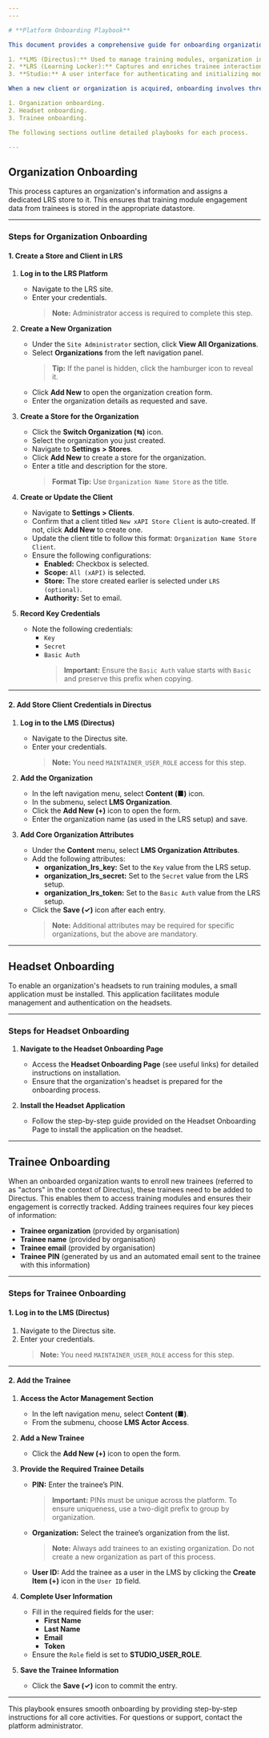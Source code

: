 ```yaml
---
---

# **Platform Onboarding Playbook**

This document provides a comprehensive guide for onboarding organizations, headsets, and trainees to the platform. The platform comprises three core services:

1. **LMS (Directus):** Used to manage training modules, organization information, and trainee (user) details.
2. **LRS (Learning Locker):** Captures and enriches trainee interactions with training modules.
3. **Studio:** A user interface for authenticating and initializing modules for trainees, as well as managing ad-hoc tasks, including onboarding activities.

When a new client or organization is acquired, onboarding involves three distinct processes:

1. Organization onboarding.
2. Headset onboarding.
3. Trainee onboarding.

The following sections outline detailed playbooks for each process.

---
```


## **Organization Onboarding**

This process captures an organization's information and assigns a dedicated LRS store to it. This ensures that training module engagement data from trainees is stored in the appropriate datastore.

---

### **Steps for Organization Onboarding**

#### **1. Create a Store and Client in LRS**

1. **Log in to the LRS Platform**

   - Navigate to the LRS site.
   - Enter your credentials.
     > **Note:** Administrator access is required to complete this step.

2. **Create a New Organization**

   - Under the `Site Administrator` section, click **View All Organizations**.
   - Select **Organizations** from the left navigation panel.
     > **Tip:** If the panel is hidden, click the hamburger icon to reveal it.
   - Click **Add New** to open the organization creation form.
   - Enter the organization details as requested and save.

3. **Create a Store for the Organization**

   - Click the **Switch Organization (⇆)** icon.
   - Select the organization you just created.
   - Navigate to **Settings > Stores**.
   - Click **Add New** to create a store for the organization.
   - Enter a title and description for the store.
     > **Format Tip:** Use `Organization Name Store` as the title.

4. **Create or Update the Client**

   - Navigate to **Settings > Clients**.
   - Confirm that a client titled `New xAPI Store Client` is auto-created. If not, click **Add New** to create one.
   - Update the client title to follow this format: `Organization Name Store Client`.
   - Ensure the following configurations:
     - **Enabled:** Checkbox is selected.
     - **Scope:** `All (xAPI)` is selected.
     - **Store:** The store created earlier is selected under `LRS (optional)`.
     - **Authority:** Set to email.

5. **Record Key Credentials**
   - Note the following credentials:
     - `Key`
     - `Secret`
     - `Basic Auth`
       > **Important:** Ensure the `Basic Auth` value starts with `Basic` and preserve this prefix when copying.

---

#### **2. Add Store Client Credentials in Directus**

1. **Log in to the LMS (Directus)**

   - Navigate to the Directus site.
   - Enter your credentials.
     > **Note:** You need `MAINTAINER_USER_ROLE` access for this step.

2. **Add the Organization**

   - In the left navigation menu, select **Content (■)** icon.
   - In the submenu, select **LMS Organization**.
   - Click the **Add New (+)** icon to open the form.
   - Enter the organization name (as used in the LRS setup) and save.

3. **Add Core Organization Attributes**
   - Under the **Content** menu, select **LMS Organization Attributes**.
   - Add the following attributes:
     - **organization_lrs_key:** Set to the `Key` value from the LRS setup.
     - **organization_lrs_secret:** Set to the `Secret` value from the LRS setup.
     - **organization_lrs_token:** Set to the `Basic Auth` value from the LRS setup.
   - Click the **Save (✓)** icon after each entry.
     > **Note:** Additional attributes may be required for specific organizations, but the above are mandatory.

---

## **Headset Onboarding**

To enable an organization's headsets to run training modules, a small application must be installed. This application facilitates module management and authentication on the headsets.

---

### **Steps for Headset Onboarding**

1. **Navigate to the Headset Onboarding Page**

   - Access the **Headset Onboarding Page** (see useful links) for detailed instructions on installation.
   - Ensure that the organization's headset is prepared for the onboarding process.

2. **Install the Headset Application**
   - Follow the step-by-step guide provided on the Headset Onboarding Page to install the application on the headset.

---

## **Trainee Onboarding**

When an onboarded organization wants to enroll new trainees (referred to as "actors" in the context of Directus), these trainees need to be added to Directus. This enables them to access training modules and ensures their engagement is correctly tracked. Adding trainees requires four key pieces of information:

- **Trainee organization** (provided by organisation)
- **Trainee name** (provided by organisation)
- **Trainee email** (provided by organisation)
- **Trainee PIN** (generated by us and an automated email sent to the trainee with this information)

---

### **Steps for Trainee Onboarding**

#### **1. Log in to the LMS (Directus)**

1. Navigate to the Directus site.
2. Enter your credentials.
   > **Note:** You need `MAINTAINER_USER_ROLE` access for this step.

---

#### **2. Add the Trainee**

1. **Access the Actor Management Section**

   - In the left navigation menu, select **Content (■)**.
   - From the submenu, choose **LMS Actor Access**.

2. **Add a New Trainee**

   - Click the **Add New (+)** icon to open the form.

3. **Provide the Required Trainee Details**

   - **PIN:** Enter the trainee’s PIN.
     > **Important:** PINs must be unique across the platform. To ensure uniqueness, use a two-digit prefix to group by organization.
   - **Organization:** Select the trainee’s organization from the list.
     > **Note:** Always add trainees to an existing organization. Do not create a new organization as part of this process.
   - **User ID:** Add the trainee as a user in the LMS by clicking the **Create Item (+)** icon in the `User ID` field.

4. **Complete User Information**

   - Fill in the required fields for the user:
     - **First Name**
     - **Last Name**
     - **Email**
     - **Token**
   - Ensure the `Role` field is set to **STUDIO_USER_ROLE**.

5. **Save the Trainee Information**
   - Click the **Save (✓)** icon to commit the entry.

---

This playbook ensures smooth onboarding by providing step-by-step instructions for all core activities. For questions or support, contact the platform administrator.
